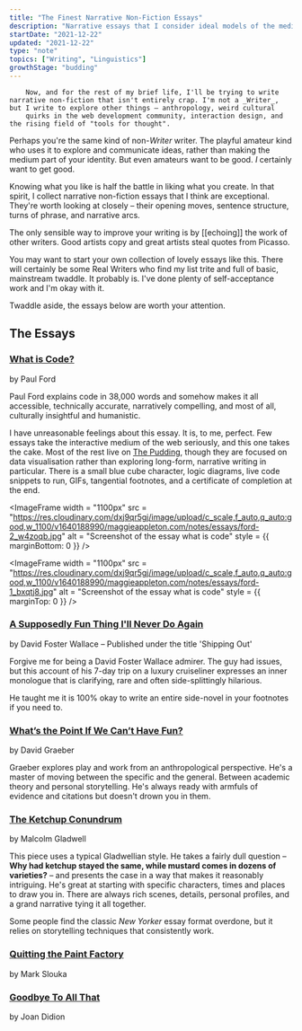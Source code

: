```yaml
---
title: "The Finest Narrative Non-Fiction Essays"
description: "Narrative essays that I consider ideal models of the medium"
startDate: "2021-12-22"
updated: "2021-12-22"
type: "note"
topics: ["Writing", "Linguistics"]
growthStage: "budding"
---
```


<IntroParagraph >

		Now, and for the rest of my brief life, I'll be trying to write narrative non-fiction that isn't entirely crap. I'm not a _Writer_, but I write to explore other things – anthropology, weird cultural
		quirks in the web development community, interaction design, and the rising field of "tools for thought".

</IntroParagraph >

Perhaps you're the same kind of non-_Writer_ writer. The playful amateur kind who uses it to explore and communicate ideas, rather than making the medium part of your identity. But even amateurs want to be good. _I_ certainly want to get good.

Knowing what you like is half the battle in liking what you create. In that spirit, I collect narrative non-fiction essays that I think are exceptional. They're worth looking at closely – their opening moves, sentence structure, turns of phrase, and narrative arcs.

The only sensible way to improve your writing is by [[echoing]] the work
of other writers. Good artists copy and great artists steal quotes from Picasso.

You may want to start your own collection of lovely essays like this. There will certainly be some Real Writers who find my list trite and full of basic, mainstream twaddle. It probably is. I've done plenty of self-acceptance work and I'm okay with it.

Twaddle aside, the essays below are worth your attention.

## The Essays

### [What is Code?](https://www.bloomberg.com/graphics/2015-paul-ford-what-is-code/)

<p class = "small-caps" >by Paul Ford</p >

Paul Ford explains code in 38,000 words and somehow makes it all accessible, technically accurate, narratively compelling, and most of all, culturally insightful and humanistic.

I have unreasonable feelings about this essay. It is, to me, perfect. Few essays take the interactive medium of the web seriously, and this one takes the cake. <Footnote idName={1}>Most of the rest live on [The Pudding](https://pudding.cool), though they are focused on data visualisation rather than exploring long-form, narrative writing in particular.</Footnote> There is a small blue cube character, logic diagrams, live code snippets to run, GIFs, tangential footnotes, and a certificate of completion at the end.

<ImageFrame
		width = "1100px"
		src = "https://res.cloudinary.com/dxj9qr5gj/image/upload/c_scale,f_auto,q_auto:good,w_1100/v1640188990/maggieappleton.com/notes/essays/ford-2_w4zoqb.jpg"
		alt = "Screenshot of the essay what is code"
		style = {{ marginBottom: 0 }}
/>

<ImageFrame
		width = "1100px"
		src = "https://res.cloudinary.com/dxj9qr5gj/image/upload/c_scale,f_auto,q_auto:good,w_1100/v1640188990/maggieappleton.com/notes/essays/ford-1_bxqtj8.jpg"
		alt = "Screenshot of the essay what is code"
		style = {{ marginTop: 0 }}
/>

### [A Supposedly Fun Thing I'll Never Do Again](https://harpers.org/wp-content/uploads/2008/09/HarpersMagazine-1996-01-0007859.pdf)

<p class = "small-caps" >by David Foster Wallace – Published under the title 'Shipping Out'</p >

Forgive me for being a David Foster Wallace admirer. The guy had issues, but this account of his 7-day trip on a luxury cruiseliner expresses an inner monologue that is clarifying, rare and often side-splittingly hilarious.

He taught me it is 100% okay to write an entire side-novel in your footnotes if you need to.

### [What’s the Point If We Can’t Have Fun?](https://thebaffler.com/salvos/whats-the-point-if-we-cant-have-fun)

<p class = "small-caps" >by David Graeber</p >

Graeber explores play and work from an anthropological perspective. He's a master of moving between the specific and the general. Between academic theory and personal storytelling. He's always ready with armfuls of evidence and citations but doesn't drown you in them.

### [The Ketchup Conundrum](https://www.newyorker.com/magazine/2004/09/06/the-ketchup-conundrum)

<p class = "small-caps" >by Malcolm Gladwell</p >

This piece uses a typical Gladwellian style. He takes a fairly dull question – **Why had ketchup stayed the same, while mustard comes in dozens of varieties?** – and presents the case in a way that makes it reasonably intriguing. He's great at starting with specific characters, times and places to draw you in. There are always rich scenes, details, personal profiles, and a grand narrative tying it all together.

Some people find the classic _New Yorker_ essay format overdone, but it relies on storytelling techniques that consistently work.

### [Quitting the Paint Factory](http://www.molvray.com/ebooks/Quitting_the_Paint_Factory_Mark_Slouka.html)

<p class = "small-caps" >by Mark Slouka</p >

### [Goodbye To All That](https://essaysspring13.qwriting.qc.cuny.edu/files/2013/04/Joan-Didion-Goodbye-to-All-That.pdf)

<p class = "small-caps" >by Joan Didion</p >
